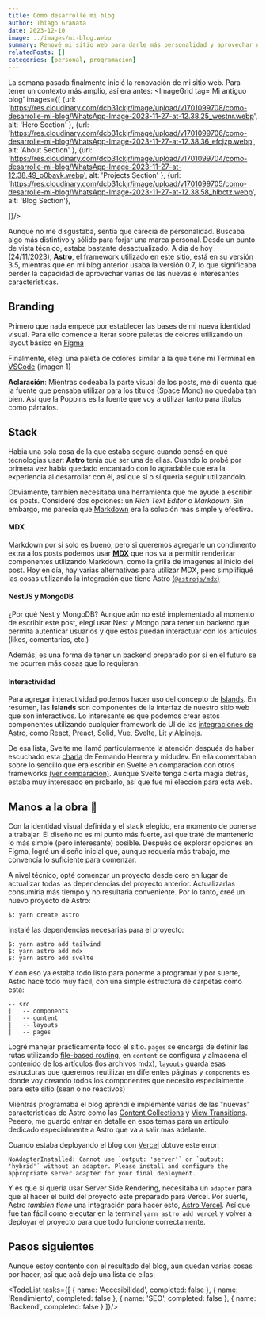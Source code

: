 ```yaml
---
title: Cómo desarrollé mi blog
author: Thiago Granata
date: 2023-12-10
image: ../images/mi-blog.webp
summary: Renové mi sitio web para darle más personalidad y aprovechar nuevas tecnologías. Usé Astro 3.5 para potenciar la experiencia de desarrollo, integré MDX para contenido dinámico y exploré caracteristicas nuevas como Content Collections y View Transitions. 
relatedPosts: []
categories: [personal, programacion]
---
```


La semana pasada finalmente inicié la renovación de mi sitio web. Para tener un contexto más amplio, así era antes:
<ImageGrid tag='Mi antiguo blog' images={[
    {url: 'https://res.cloudinary.com/dcb31ckjr/image/upload/v1701099708/como-desarrolle-mi-blog/WhatsApp-Image-2023-11-27-at-12.38.25_westnr.webp', alt: 'Hero Section' },
    {url: 'https://res.cloudinary.com/dcb31ckjr/image/upload/v1701099706/como-desarrolle-mi-blog/WhatsApp-Image-2023-11-27-at-12.38.36_efcjzp.webp', alt: 'About Section' },
    {url: 'https://res.cloudinary.com/dcb31ckjr/image/upload/v1701099704/como-desarrolle-mi-blog/WhatsApp-Image-2023-11-27-at-12.38.49_p0bavk.webp', alt: 'Projects Section' },
    {url: 'https://res.cloudinary.com/dcb31ckjr/image/upload/v1701099705/como-desarrolle-mi-blog/WhatsApp-Image-2023-11-27-at-12.38.58_hlbctz.webp', alt: 'Blog Section'},

]}/>

Aunque no me disgustaba, sentía que carecía de personalidad. Buscaba algo más distintivo y sólido para forjar una marca personal. Desde un punto de vista técnico, estaba bastante desactualizado. A día de hoy (24/11/2023), __Astro__, el framework utilizado en este sitio, está en su versión 3.5, mientras que en mi blog anterior usaba la versión 0.7, lo que significaba perder la capacidad de aprovechar varias de las nuevas e interesantes características.

## Branding

Primero que nada empecé por establecer las bases de mi nueva identidad visual. Para ello comence a iterar sobre paletas de colores utilizando un layout básico en [Figma](https://www.figma.com/)

<Carrousel client:visible/>

Finalmente, elegí una paleta de colores similar a la que tiene mi Terminal en [VSCode](https://code.visualstudio.com/) (imagen 1)

__Aclaración__: Mientras codeaba la parte visual de los posts, me dí cuenta que la fuente que pensaba utilizar para los títulos (Space Mono) no quedaba tan bien. Así que la Poppins es la fuente que voy a utilizar tanto para títulos como párrafos.

## Stack

Habia una sola cosa de la que estaba seguro cuando pensé en qué tecnologias usar: **Astro** tenia que ser una de ellas. Cuando lo probé por primera vez habia quedado encantado con lo agradable que era la experiencia al desarrollar con él, así que sí o sí queria seguir utilizandolo. 

Obviamente, tambien necesitaba una herramienta que me ayude a escribir los posts. Consideré dos opciones: un _Rich Text Editor_ o _Markdown_. Sin embargo, me parecia que [Markdown](https://es.wikipedia.org/wiki/Markdown) era la solución más simple y efectiva.

#### MDX

Markdown por sí solo es bueno, pero si queremos agregarle un condimento extra a los posts podemos usar [__MDX__](https://mdxjs.com/) que nos va a permitir renderizar componentes utilizando Markdown, como la grilla de imagenes al inicio del post. Hoy en día, hay varias alternativas para utilizar MDX, pero simplifiqué las cosas utilizando la integración que tiene Astro [(`@astrojs/mdx`)](https://docs.astro.build/en/guides/integrations-guide/mdx/)

#### NestJS y MongoDB

¿Por qué Nest y MongoDB?
Aunque aún no esté implementado al momento de escribir este post, elegí usar Nest y Mongo para tener un backend que permita autenticar usuarios y que estos puedan
interactuar con los artículos (likes, comentarios, etc.)

Además, es una forma de tener un backend preparado por si en el futuro se me ocurren más cosas que lo requieran.

#### Interactividad

Para agregar interactividad podemos hacer uso del concepto de [Islands](https://docs.astro.build/en/concepts/islands/).
En resumen, las __Islands__ son componentes de la interfaz de nuestro sitio web que son interactivos.
Lo interesante es que podemos crear estos componentes utilizando cualquier framework de UI de las [integraciones de Astro](https://docs.astro.build/en/guides/integrations-guide/), como React, Preact, Solid, Vue, Svelte, Lit y Alpinejs.

De esa lista, Svelte me llamó particularmente la atención después de haber escuchado esta [charla](https://youtu.be/3NGpNQBtuqc?t=445) de Fernando Herrera y midudev. En ella comentaban sobre lo sencillo que era escribir en Svelte en comparación con otros frameworks [(ver comparación)](https://component-party.dev/). Aunque Svelte tenga cierta magia detrás, estaba muy interesado en probarlo, así que fue mi elección para esta web.

## Manos a la obra 🔨

Con la identidad visual definida y el stack elegido, era momento de ponerse a trabajar. El diseño no es mi punto más fuerte, así que traté de mantenerlo lo más simple (pero interesante) posible.
Después de explorar opciones en Figma, logré un diseño inicial que, aunque requería más trabajo, me convencía lo suficiente para comenzar.

A nivel técnico, opté comenzar un proyecto desde cero en lugar de actualizar todas las dependencias del proyecto anterior. Actualizarlas consumiria más tiempo y no resultaria conveniente.
Por lo tanto, creé un nuevo proyecto de Astro:

```
$: yarn create astro
```

Instalé las dependencias necesarias para el proyecto:

```
$: yarn astro add tailwind
$: yarn astro add mdx
$: yarn astro add svelte
```

Y con eso ya estaba todo listo para ponerme a programar y por suerte, Astro hace todo muy fácil, con una simple estructura de carpetas como esta:

```
-- src
|   -- components
|   -- content
|   -- layouts
|   -- pages

```

Logré manejar prácticamente todo el sitio.
`pages` se encarga de definir las rutas utilizando [file-based routing](https://docs.astro.build/en/core-concepts/routing/#_top), en `content` se configura y almacena el contenido de los artículos (los archivos mdx), `layouts` guarda esas estructuras que queremos reutilizar en diferentes páginas y `components`
es donde voy creando todos los componentes que necesito especialmente para este sitio (sean o no reactivos)

Mientras programaba el blog aprendí e implementé varias de las "nuevas" caracteristicas de Astro como las [Content Collections](https://docs.astro.build/en/guides/content-collections/) y [View Transitions](https://docs.astro.build/en/guides/view-transitions/).
Peeero, me guardo entrar en detalle en esos temas para un articulo dedicado especialmente a Astro que va a salir más adelante.

Cuando estaba deployando el blog con [Vercel](https://vercel.com/) obtuve este error:

```
NoAdapterInstalled: Cannot use `output: 'server'` or `output: 'hybrid'` without an adapter. Please install and configure the appropriate server adapter for your final deployment.
```

Y es que si queria usar Server Side Rendering, necesitaba un `adapter` para que al hacer el build del proyecto esté preparado para Vercel. Por suerte, Astro _tambien tiene_ una integración para hacer esto, [Astro Vercel](https://docs.astro.build/en/guides/integrations-guide/vercel/#_top).
Así que fue tan fácil como ejecutar en la terminal `yarn astro add vercel` y volver a deployar el proyecto para que todo funcione correctamente.



## Pasos siguientes

Aunque estoy contento con el resultado del blog, aún quedan varias cosas por hacer, así que acá dejo una lista de ellas:

<TodoList tasks={[ { name: 'Accesibilidad', completed: false }, { name: 'Rendimiento', completed: false }, { name: 'SEO', completed: false }, { name: 'Backend', completed: false } ]}/>